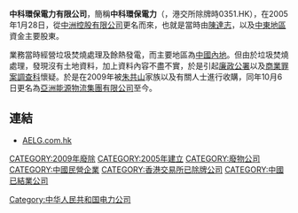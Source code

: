 '''中科環保電力有限公司'''，簡稱'''中科環保電力'''（'''{{lang-en|CHINA SCIENCES CONSERVATIONAL POWER LIMITED}}'''，港交所除牌時0351.HK），在2005年1月28日，從[[中洲控股有限公司|中洲控股有限公司]]更名而來，也就是當時由[[陳達志|陳達志]]，以及[[中東地區|中東地區]]資金主要股東。

業務當時經營垃圾焚燒處理及餘熱發電，而主要地區為[[中國內地|中國內地]]。但由於垃圾焚燒處理，發現沒有土地資料，加上資料內容不盡不實，於是引起[[廉政公署|廉政公署]]以及[[商業罪案調查科|商業罪案調查科]]懷疑。於是在2009年被[[朱共山|朱共山]]家族以及有關人士進行收購，同年10月6日更名為[[亞洲能源物流集團有限公司|亞洲能源物流集團有限公司]]至今。

==連結==
*[http://www.aelg.com.hk AELG.com.hk]{{Wayback|url=http://www.aelg.com.hk/ |date=20190514202218 }}

[[CATEGORY:2009年廢除|CATEGORY:2009年廢除]]
[[CATEGORY:2005年建立|CATEGORY:2005年建立]]
[[CATEGORY:廢物公司|CATEGORY:廢物公司]]
[[CATEGORY:中國民營企業|CATEGORY:中國民營企業]]
[[CATEGORY:香港交易所已除牌公司|CATEGORY:香港交易所已除牌公司]]
[[CATEGORY:中國已結業公司|CATEGORY:中國已結業公司]]
[[Category:中华人民共和国电力公司|Category:中华人民共和国电力公司]]